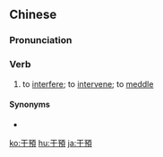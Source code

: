 {{also|干预}}
==Chinese==
{{zh-forms|s=干预|alt=干與/干与,干豫}}

===Pronunciation===
{{zh-pron
|m=gānyù
|c=gon1 jyu6
|cat=v
}}

===Verb===
{{zh-verb}}

# to [[interfere]]; to [[intervene]]; to [[meddle]]

====Synonyms====
* {{zh-l|干涉}}

{{zh-cat|Advanced}}

[[ko:干預]]
[[hu:干預]]
[[ja:干預]]